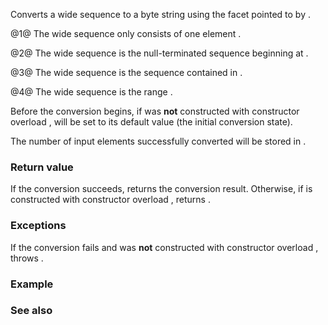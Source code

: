 {{cpp/locale/wstring_convert/title|to_bytes}}
{{cpp/locale/wstring_convert/navbar}}
{{dcl begin}}
{{dcl header|locale}}
{{dcl|num=1|
byte_string to_bytes( Elem wchar );
}}
{{dcl|num=2|
byte_string to_bytes( const Elem* wptr );
}}
{{dcl|num=3|
byte_string to_bytes( const wide_string&amp; wstr );
}}
{{dcl|num=4|
byte_string to_bytes( const Elem* first, const Elem* last );
}}
{{dcl end}}

Converts a wide sequence to a byte string using the facet pointed to by {{rlpsi|/#cvtptr}}{{sep}}.

@1@ The wide sequence only consists of one element {{c|byte}}.

@2@ The wide sequence is the null-terminated sequence beginning at {{c|ptr}}.

@3@ The wide sequence is the sequence contained in {{c|str}}.

@4@ The wide sequence is the range {{range|first|last}}.

Before the conversion begins, if {{c|*this}} was '''not''' constructed with constructor overload {{rlp|wstring_convert|(3)}}, {{rlpsi|/#cvtstate}} will be set to its default value (the initial conversion state).

The number of input elements successfully converted will be stored in {{rlpsi|/#cvtcount}}{{sep}}.

===Return value===
If the conversion succeeds, returns the conversion result. Otherwise, if {{c|*this}} is constructed with constructor overload {{rlp|wstring_convert|(4)}}, returns {{box|{{rlpsi|/#byte_err_string}}}}.

===Exceptions===
If the conversion fails and {{c|*this}} was '''not''' constructed with constructor overload {{rlp|wstring_convert|(4)}}, throws {{lc|std::range_error}}.

===Example===
{{example
|code=
#include &lt;codecvt&gt;
#include &lt;iomanip&gt;
#include &lt;iostream&gt;
#include &lt;locale&gt;
#include &lt;string&gt;

// utility function for output
void hex_print(const std::string&amp; s)
{
    std::cout &lt;&lt; std::hex &lt;&lt; std::setfill('0');
    for (unsigned char c : s)
        std::cout &lt;&lt; std::setw(2) &lt;&lt; static_cast&lt;int&gt;(c) &lt;&lt; ' ';
    std::cout &lt;&lt; std::dec &lt;&lt; '\n';
}

int main()
{
    // wide character data
    std::wstring wstr = L"z\u00df\u6c34\U0001f34c"; // or L"zß水🍌"
    
    // wide to UTF-8
    std::wstring_convert&lt;std::codecvt_utf8&lt;wchar_t&gt;&gt; conv1;
    std::string u8str = conv1.to_bytes(wstr);
    std::cout &lt;&lt; "UTF-8 conversion produced " &lt;&lt; u8str.size() &lt;&lt; " bytes:\n";
    hex_print(u8str);
    
    // wide to UTF-16le
    std::wstring_convert&lt;std::codecvt_utf16&lt;wchar_t, 0x10ffff, std::little_endian&gt;&gt; conv2;
    std::string u16str = conv2.to_bytes(wstr);
    std::cout &lt;&lt; "UTF-16le conversion produced " &lt;&lt; u16str.size() &lt;&lt; " bytes:\n";
    hex_print(u16str);
}
|output=
UTF-8 conversion produced 10 bytes:
7a c3 9f e6 b0 b4 f0 9f 8d 8c 
UTF-16le conversion produced 10 bytes:
7a 00 df 00 34 6c 3c d8 4c df
}}

===See also===
{{dsc begin}}
{{dsc inc|cpp/locale/wstring_convert/dsc from_bytes}}
{{dsc inc|cpp/string/multibyte/dsc wcsrtombs}}
{{dsc inc|cpp/locale/codecvt/dsc do_out}}
{{dsc end}}

{{langlinks|de|es|fr|it|ja|pt|ru|zh}}